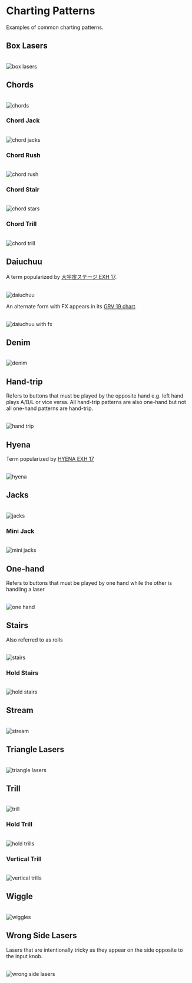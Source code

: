 # Charting Patterns

Examples of common charting patterns.

## Box Lasers

<br />
<img src="/terminology/patterns/box_lasers.png" alt="box lasers" />

## Chords

<br />
<img src="/terminology/patterns/chords.png" alt="chords" />

### Chord Jack

<br />
<img src="/terminology/patterns/chord_jacks.png" alt="chord jacks" />

### Chord Rush

<br />
<img src="/terminology/patterns/chord_rush.png" alt="chord rush" />

### Chord Stair

<br />
<img src="/terminology/patterns/chord_stairs.png" alt="chord stars" />

### Chord Trill

<br />
<img src="/terminology/patterns/chord_trill.png" alt="chord trill" />

## Daiuchuu

A term popularized by [大宇宙ステージ EXH 17](https://www.sdvx.in/01/01114e.htm).

<br />
<img src="/terminology/patterns/daiuchuu.png" alt="daiuchuu" />

An alternate form with FX appears in its [GRV 19 chart](https://sdvx.in/01/01114m.htm).

<br />
<img src="/terminology/patterns/daiuchuu_fx.png" alt="daiuchuu with fx" />

## Denim

<br />
<img src="/terminology/patterns/denim.png" alt="denim" />

## Hand-trip

Refers to buttons that must be played by the opposite hand e.g. left hand plays A/B/L or vice versa. All hand-trip patterns are also one-hand but not all one-hand patterns are hand-trip.

<br />
<img src="/terminology/patterns/hand_trip.png" alt="hand trip" />

## Hyena

Term popularized by [HYENA EXH 17](https://www.sdvx.in/02/02167e.htm)

<br />
<img src="/terminology/patterns/hyena.png" alt="hyena" />

## Jacks

<br />
<img src="/terminology/patterns/jacks.png" alt="jacks" />

### Mini Jack

<br />
<img src="/terminology/patterns/mini_jacks.png" alt="mini jacks" />

## One-hand

Refers to buttons that must be played by one hand while the other is handling a laser

<br />
<img src="/terminology/patterns/one_hands.png" alt="one hand" />

## Stairs

Also referred to as rolls

<br />
<img src="/terminology/patterns/stairs.png" alt="stairs" />

### Hold Stairs

<br />
<img src="/terminology/patterns/hold_stairs.png" alt="hold stairs" />

## Stream

<br />
<img src="/terminology/patterns/stream.png" alt="stream" />

## Triangle Lasers

<br />
<img src="/terminology/patterns/triangle_lasers.png" alt="triangle lasers" />

## Trill

<br />
<img src="/terminology/patterns/trills.png" alt="trill" />

### Hold Trill

<br />
<img src="/terminology/patterns/hold_trill.png" alt="hold trills" />

### Vertical Trill

<br />
<img src="/terminology/patterns/vertical_trill.png" alt="vertical trills" />

## Wiggle

<br />
<img src="/terminology/patterns/wiggles.png" alt="wiggles" />

## Wrong Side Lasers

Lasers that are intentionally tricky as they appear on the side opposite to the input knob.

<br />
<img src="/terminology/patterns/wrongside_lasers.png" alt="wrong side lasers" />
